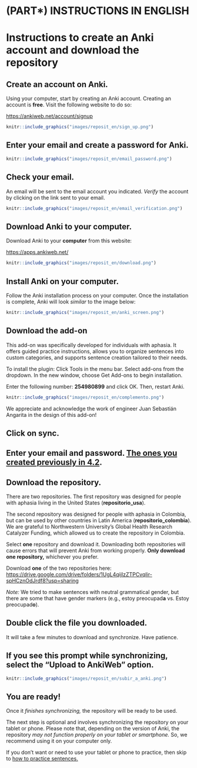 # (PART\*) **INSTRUCTIONS IN ENGLISH** {-}

# Instructions to create an Anki account and download the repository 

## Create an account on Anki.

Using your computer, start by creating an Anki account. Creating an account is **free**. Visit the following website to do so:

<https://ankiweb.net/account/signup>

```r
knitr::include_graphics("images/reposit_en/sign_up.png")
```


## Enter your email and create a password for Anki. {#cross_3}

```r
knitr::include_graphics("images/reposit_en/email_password.png")
```


## Check your email.

An email will be sent to the email account you indicated. *Verify* the account by clicking on the link sent to your email.

```r
knitr::include_graphics("images/reposit_en/email_verification.png")
```


## Download Anki to your computer.

Download Anki to your **computer** from this website:

<https://apps.ankiweb.net/>

```r
knitr::include_graphics("images/reposit_en/download.png")
```



## Install Anki on your computer.

Follow the Anki installation process on your computer. Once the installation is complete, Anki will look *similar* to the image below:

```r
knitr::include_graphics("images/reposit_en/anki_screen.png")
```

## Download the add-on

This add-on was specifically developed for individuals with aphasia.
It offers guided practice instructions, allows you to organize sentences into custom categories, and supports sentence creation tailored to their needs.

To install the plugin: Click Tools in the menu bar. Select add-ons from the dropdown. In the new window, choose Get Add-ons to begin installation.

Enter the following number: **254980899** and click OK. Then, restart Anki.

```r
knitr::include_graphics("images/reposit_en/complemento.png")
```

We appreciate and acknowledge the work of engineer Juan Sebastián Angarita in the design of this add-on!

## Click on sync.


## Enter your email and password. [The ones you created previously in 4.2](#cross_3).


## Download the repository.


There are two repositories. The first repository was designed for people with aphasia living in the United States (**repositorio_usa**).

The second repository was designed for people with aphasia in Colombia, but can be used by other countries in Latin America (**repositorio_colombia**). We are grateful to Northwestern University's Global Health Research Catalyzer Funding, which allowed us to create the repository in Colombia.

Select **one** repository and download it. Downloading both repositories will cause errors that will prevent Anki from working properly. **Only download one repository,** whichever you prefer.

Download **one** of the two repositories here: <https://drive.google.com/drive/folders/1UgL4qijIzZTPCvqIir-spHCznOdJrdf8?usp=sharing>

*Note:* We tried to make sentences with neutral grammatical gender, but there are some that have gender markers (e.g., estoy preocupad**a** vs. Estoy preocupad**o**).

## Double click the file you downloaded.

It will take a few minutes to download and synchronize. Have patience. 


## If you see this prompt while synchronizing, select the “Upload to AnkiWeb” option. {-}

```r
knitr::include_graphics("images/reposit_en/subir_a_anki.png")
```


## You are ready!

Once it *finishes synchronizing,* the repository will be ready to be used.

The next step is optional and involves synchronizing the repository on your tablet or phone. Please note that, depending on the version of Anki, the repository *may not function properly on your tablet or smartphone.* So, we recommend using it on your computer only. 

If you don't want or need to use your tablet or phone to practice, then skip to [how to practice sentences.](#cross_5) 
